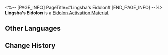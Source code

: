 <%-- [PAGE_INFO]
PageTitle=#Lingsha's Eidolon#
[END_PAGE_INFO] --%>
{{Item Infobox
|id          = 11222
|image       = Item Lingsha's Eidolon.png{{subst:void|<!--$UPLOAD:<<SpriteOutput/ItemFigures/11003.png>-<Item Lingsha's Eidolon.png>-<Item Icons>>-->}}
|type        = Eidolon Activation Material
|invCategory = 
|rarity      = 5
|effect      = 
|description = Material for raising Lingsha's Eidolon Level.
}}
'''Lingsha's Eidolon''' is a [[Eidolon Activation Material]].

==Other Languages==
{{Other Languages
|en   = Lingsha's Eidolon
|zhs  = 【灵砂】的星魂
|zht  = 【靈砂】的星魂
|ja   = 「霊砂」の星魂
|ko   = [영사]의 성혼
|es   = Eidolon de Lingsha
|fr   = Eidolon de Lingsha
|ru   = Эйдолон Линша
|th   = Eidolon ของ Lingsha
|vi   = Tinh Hồn Của Lingsha
|de   = Lingshas Eidolon
|id   = Lingsha's Eidolon
|pt   = Eidolon de Lingsha
}}

==Change History==
{{Change History|2.5}}